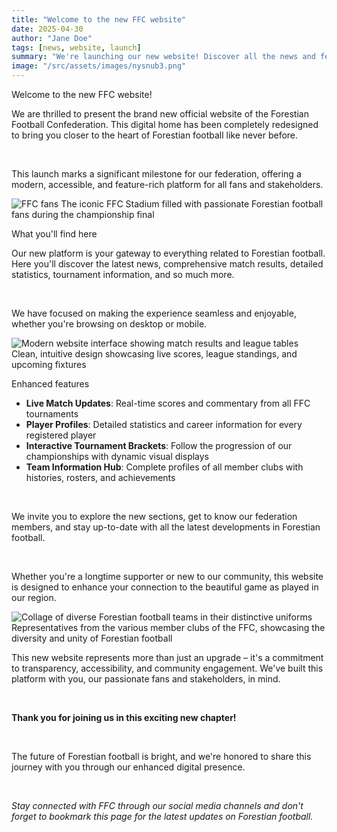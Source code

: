 ```yaml
---
title: "Welcome to the new FFC website"
date: 2025-04-30
author: "Jane Doe"
tags: [news, website, launch]
summary: "We're launching our new website! Discover all the news and features of the new Forestian Football Confederation page."
image: "/src/assets/images/nysnub3.png"
---
```




<span className="text-xl font-bold mb-2 block">Welcome to the new FFC website!</span>

We are thrilled to present the brand new official website of the Forestian Football Confederation. This digital home has been completely redesigned to bring you closer to the heart of Forestian football like never before.

<br/>

This launch marks a significant milestone for our federation, offering a modern, accessible, and feature-rich platform for all fans and stakeholders.

<div className="flex flex-col items-center justify-center my-4">
  <Image 
    src={Banner} 
    alt="FFC fans" 
    className="rounded-xl shadow-lg max-h-72 w-full object-cover max-w-2xl" 
    quality={40} 
    format="webp" 
  />
  <span className="mt-2 text-xs text-green-100 font-normal w-full text-left max-w-2xl">
    The iconic FFC Stadium filled with passionate Forestian football fans during the championship final
  </span>
</div>

<span className="text-xl font-bold mb-2 block">What you'll find here</span>

Our new platform is your gateway to everything related to Forestian football. Here you'll discover the latest news, comprehensive match results, detailed statistics, tournament information, and so much more.

<br/>

We have focused on making the experience seamless and enjoyable, whether you're browsing on desktop or mobile.

<div className="flex flex-col items-center justify-center my-4">
  <Image 
    src={Banner} 
    alt="Modern website interface showing match results and league tables" 
    className="rounded-xl shadow-lg max-h-72 w-full object-cover max-w-2xl" 
    quality={30} 
    format="webp" 
  />
  <span className="mt-2 text-xs text-green-100 font-normal w-full text-left max-w-2xl">
    Clean, intuitive design showcasing live scores, league standings, and upcoming fixtures
  </span>
</div>

<span className="text-xl font-bold mb-2 block">Enhanced features</span>

- **Live Match Updates**: Real-time scores and commentary from all FFC tournaments
- **Player Profiles**: Detailed statistics and career information for every registered player
- **Interactive Tournament Brackets**: Follow the progression of our championships with dynamic visual displays
- **Team Information Hub**: Complete profiles of all member clubs with histories, rosters, and achievements

<br/>

We invite you to explore the new sections, get to know our federation members, and stay up-to-date with all the latest developments in Forestian football.

<br/>

Whether you're a longtime supporter or new to our community, this website is designed to enhance your connection to the beautiful game as played in our region.

<div className="flex flex-col items-center justify-center my-4">
  <Image 
    src={Banner} 
    alt="Collage of diverse Forestian football teams in their distinctive uniforms" 
    className="rounded-xl shadow-lg max-h-72 w-full object-cover max-w-2xl" 
    quality={30} 
    format="webp" 
  />
  <span className="mt-2 text-xs text-green-100 font-normal w-full text-left max-w-2xl">
    Representatives from the various member clubs of the FFC, showcasing the diversity and unity of Forestian football
  </span>
</div>

This new website represents more than just an upgrade – it's a commitment to transparency, accessibility, and community engagement. We've built this platform with you, our passionate fans and stakeholders, in mind.

<br/>

**Thank you for joining us in this exciting new chapter!**

<br/>

The future of Forestian football is bright, and we're honored to share this journey with you through our enhanced digital presence.

<br/>

*Stay connected with FFC through our social media channels and don't forget to bookmark this page for the latest updates on Forestian football.*